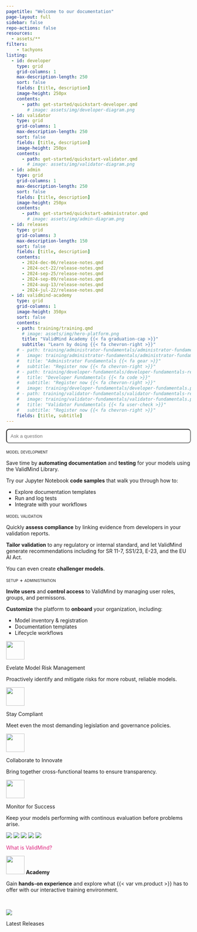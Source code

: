 ```yaml
---
pagetitle: "Welcome to our documentation"
page-layout: full
sidebar: false
repo-actions: false
resources:
  - assets/**
filters:
    - tachyons
listing:
  - id: developer
    type: grid
    grid-columns: 1
    max-description-length: 250
    sort: false
    fields: [title, description]
    image-height: 250px
    contents:
      - path: get-started/quickstart-developer.qmd
        # image: assets/img/developer-diagram.png
  - id: validator
    type: grid
    grid-columns: 1
    max-description-length: 250
    sort: false
    fields: [title, description]
    image-height: 250px
    contents:
      - path: get-started/quickstart-validator.qmd
        # image: assets/img/validator-diagram.png
  - id: admin
    type: grid
    grid-columns: 1
    max-description-length: 250
    sort: false
    fields: [title, description]
    image-height: 250px
    contents:
      - path: get-started/quickstart-administrator.qmd
        # image: assets/img/admin-diagram.png
  - id: releases
    type: grid
    grid-columns: 3
    max-description-length: 150
    sort: false
    fields: [title, description]
    contents:
      - 2024-dec-06/release-notes.qmd
      - 2024-oct-22/release-notes.qmd
      - 2024-sep-25/release-notes.qmd
      - 2024-sep-09/release-notes.qmd
      - 2024-aug-13/release-notes.qmd
      - 2024-jul-22/release-notes.qmd
  - id: validmind-academy
    type: grid
    grid-columns: 1
    image-height: 350px
    sort: false
    contents:
    - path: training/training.qmd
      # image: assets/img/hero-platform.png
      title: "ValidMind Academy {{< fa graduation-cap >}}"
      subtitle: "Learn by doing {{< fa chevron-right >}}"
    # - path: training/administrator-fundamentals/administrator-fundamentals-register.qmd
    #   image: training/administrator-fundamentals/administrator-fundamentals.png
    #   title: "Administrator Fundamentals {{< fa gear >}}"
    #   subtitle: "Register now {{< fa chevron-right >}}"
    # - path: training/developer-fundamentals/developer-fundamentals-register.qmd
    #   title: "Developer Fundamentals {{< fa code >}}"
    #   subtitle: "Register now {{< fa chevron-right >}}"
    #   image: training/developer-fundamentals/developer-fundamentals.png
    # - path: training/validator-fundamentals/validator-fundamentals-register.qmd
    #   image: training/validator-fundamentals/validator-fundamentals.png
    #   title: "Validator Fundamentals {{< fa user-check >}}"
    #   subtitle: "Register now {{< fa chevron-right >}}"
    fields: [title, subtitle]
---
```


```{=html}
<style>
a {
  color: #DE257E;
  text-decoration: none;
}

a:hover {
  /* color: #DE257E; */
  text-decoration: none;
}

.card:hover {
  border: 1px solid #083E44;
  background-color: #F9F9F9;
}

#searchbox {
  max-width: 100%;
  padding: 10px;
  border-radius: 8px;
  width: 100%;
  box-sizing: border-box;
}

#hits {
  display: none;
  overflow-y: auto;
  width: 100vw;
  max-width: 800px;
  max-height: 400px;
  margin: 20px auto;
  padding: 15px;
  background-color: #f9f9f9;
  border: 1px solid #ccc;
  border-radius: 8px;
}

#hits div {
  border-bottom: 1px solid #ccc; 
  border-radius: 4px;
  padding: 5px;
  margin-bottom: 5px;
}

#hits div:hover {
  background-color: #EAF8FA;   /* Light green background for the entire search result on hover */
}

#hits a strong {
  color: #083E44;
  text-decoration: none;
}

#hits a {
  color: #222425;
  text-decoration: none;
}

</style>
```

::: {.column-screen}

<!-- INTRO BANNER -->

:::: {.flex .flex-wrap .justify-around .hero}

::: {.w-10-ns}
<!-- FILLER COLUMN DO NOT REMOVE -->
:::

::: {.w-60-ns}

<!-- Add a search box to home page-->
<input id="searchbox" placeholder="Ask a question">
<div id="hits"></div>

<!-- Use Lunr.js as the search library -->
<script src="https://unpkg.com/lunr/lunr.js"></script>

<!-- Enable custom search functionality-->
<script src="scripts/validsearch.js"></script>

<!-- ::: {.tc}
[quickstart](get-started/developer/try-with-jupyterhub.qmd){.button-pink .cta}
[open-source software](https://github.com/validmind/validmind-library/){.button-white .cta}

::: -->

:::

<!-- ::: {.w-40-ns}

::: {.image-container}
![](assets/img/platform-line-1.png)
![](assets/img/platform-line-2.png)
![](assets/img/platform-line-3.png)
![](assets/img/platform-line-4.png)
![](assets/img/platform-line-5.png)
:::

::: -->

::: {.w-10-ns}
<!-- FILLER COLUMN DO NOT REMOVE -->
:::

::::

:::

<!-- GET STARTED SECTION -->

::: {.column-screen}

:::: {.flex .flex-wrap .justify-around .get-started}

::: {.w-10-ns}
<!-- FILLER COLUMN DO NOT REMOVE -->
:::


::: {.w-25-ns .mb4}

:::: {.ba .b--black-10 .br3 .shadow-4 .bg-white .pt4 .pb3 .h-100 .grow .tc}

:::: {.ph4}

:::: {.f4 .tl}
[model development]{.smallcaps .accent}
::::

::: {.tl}
Save time by **automating documentation** and **testing** for your models using the ValidMind Library.

Try our Jupyter Notebook **code samples** that walk you through how to:

- Explore documentation templates
- Run and log tests
- Integrate with your workflows
:::

:::{#developer}
:::

<!-- [about validmind](guide/guides.qmd){.button-green .cta} -->


::::


:::: 

:::

::: {.w-25-ns .mb4}

:::: {.ba .b--black-10 .br3 .shadow-4 .bg-white .pt4 .pb3 .h-100 .grow .tc}

:::: {.ph4}

:::: {.f4 .tl}
[model validation]{.smallcaps .accent}
::::

::: {.tl}
Quickly **assess compliance** by linking evidence from developers in your validation reports.

**Tailor validation** to any regulatory or internal standard, and let ValidMind generate recommendations including for SR 11-7, SS1/23, E-23, and the EU AI Act.

You can even create **challenger models**.
:::

:::{#validator}
:::

<!-- [developer reference](/validmind/validmind.html){.button-green .cta} -->

::::

::::

:::

::: {.w-25-ns .mb4}

:::: {.ba .b--black-10 .br3 .shadow-4 .bg-white .pt4 .pb3 .h-100 .grow .tc}

:::: {.ph4}

:::: {.f4 .tl}
[setup + administration]{.smallcaps .accent}
::::

::: {.tl}
**Invite users** and **control access** to ValidMind by managing user roles, groups, and permissons.

**Customize** the platform to **onboard** your organization, including:

- Model inventory & registration
- Documentation templates
- Lifecycle workflows
:::

:::{#admin}
:::

<!-- [developer reference](/validmind/validmind.html){.button-green .cta} -->

::::

:::: 

:::

<span id="overview"></span>

::: {.w-10-ns}
<!-- FILLER COLUMN DO NOT REMOVE -->
:::

::::

:::

<!-- OVERVIEW SECTION -->

::: {.column-screen}

:::: {.flex .flex-wrap .justify-around .overview}


::: {.w-20-ns .mb4 .tc .ph2 .br3 .bg-washed-blue .pt4 .pb3 .ph4}

![](assets/img/icon-trust.svg){height=50px}

:::: {.f4}
Evelate [Model Risk Management]{.pink}
:::: 

:::: {.f5}
Proactively identify and mitigate risks for more robust, reliable models.
::::

:::

::: {.w-20-ns .mb4 .tc .ph2 .br3 .bg-washed-blue .pt4 .pb3 .ph4}

![](assets/img/bevalid-check.svg){height=50px}

:::: {.f4}
Stay [Compliant]{.pink}
:::: 

:::: {.f5}
Meet even the most demanding legislation and governance policies.
::::

:::

::: {.w-20-ns .mb4 .tc .ph2 .br3 .bg-washed-blue .pt4 .pb3 .ph4}

![](assets/img/icon-connect.svg){height=50px}

:::: {.f4}
Collaborate to [Innovate]{.pink}
:::: 

:::: {.f5}
Bring together cross-functional teams to ensure transparency.
::::

:::

::: {.w-20-ns .mb4 .tc .ph2 .br3 .bg-washed-blue .pt4 .pb3 .ph4}

![](assets/img/icon-automate.svg){height=50px}

:::: {.f4}
[Monitor]{.pink} for Success
:::: 

:::: {.f5}
Keep your models performing with continous evaluation before problems arise.
::::


:::


::::

:::

<!-- PRODUCT TOUR -->

::: {.column-page}

:::: {.flex .flex-wrap .justify-around .tour}

::: {.w-40-ns .mb3 .tr .pt4}

::: {.image-container}
![](assets/img/platform-line-1.png)
![](assets/img/platform-line-2.png)
![](assets/img/platform-line-3.png)
![](assets/img/platform-line-4.png)
![](assets/img/platform-line-5.png)
:::

:::

::: {.w-60-ns .mb3 .tc .pt4 .pr6}

::: {.preview source="training/fake-tour/product-tour.qmd"}
:::

[What is ValidMind?](/about/overview.qmd){.button .button-green}

:::


::::

:::

<!-- TRAINING SECTION -->

<!-- ::: {.column-page}


:::: {.flex .flex-wrap .justify-around .training}


:::: {.f2}
![](about/ValidMind-logo-color.svg){height=50px} **Academy**
::::

:::: {.f4}
Gain **hands-on experience** and explore what {{< var vm.product >}} has to offer with our interactive training environment.
::::

::: {.w-100-ns .content-center .mt2}

:::{#validmind-academy}
:::

:::

::::

::: -->

<!-- TRAINING WIP SECTION -->

::: {.column-screen}

:::: {.flex .flex-wrap .justify-around .training}

::: {.w-10-ns}
<!-- FILLER COLUMN DO NOT REMOVE -->
:::


::: {.w-50-ns .mb4 .tc .ph2 .br3 .pt4 .pb3 .ph4}

:::: {.f2}
![](about/ValidMind-logo-color.svg){height=50px} **Academy**

::::

:::: {.f3}
Gain **hands-on experience** and explore what {{< var vm.product >}} has to offer with our interactive training environment.

::::
<br>

:::{#validmind-academy}
:::

:::

::: {.w-30-ns .mb4 .tc .ph2 .br3 .pt4 .pb3 .ph4}

![](assets/img/hero-platform.png)

:::

::: {.w-10-ns}
<!-- FILLER COLUMN DO NOT REMOVE -->
:::

::::

:::


<!-- RELEASES SECTION -->

::: {.column-screen}

:::: {.flex .flex-wrap .justify-around .releases}

::: {.w-10-ns}
<!-- FILLER COLUMN DO NOT REMOVE -->
:::

::: {.w-80-ns .mb4}

:::: {.f2}
Latest Releases
:::: 

:::{#releases}
:::


:::

::: {.w-10-ns}
<!-- FILLER COLUMN DO NOT REMOVE -->
:::

::::

:::